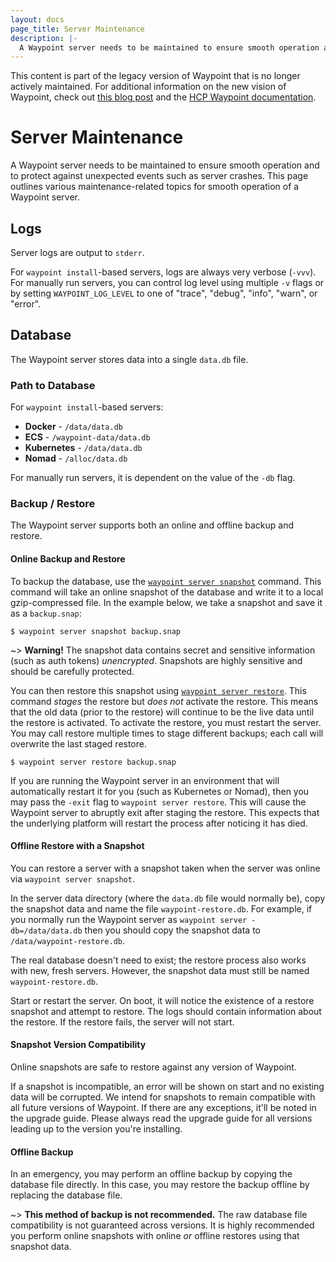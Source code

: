 ```yaml
---
layout: docs
page_title: Server Maintenance
description: |-
  A Waypoint server needs to be maintained to ensure smooth operation and to protect against unexpected events such as server crashes. This page outlines various maintenance-related topics for smooth operation of a Waypoint server.
---
```


<Warning>

This content is part of the legacy version of Waypoint that is no longer actively maintained. For additional information on the new vision of Waypoint, check out [this blog post](https://www.hashicorp.com/blog/a-new-vision-for-hcp-waypoint) and the [HCP Waypoint documentation](/hcp/docs/waypoint).

</Warning>

# Server Maintenance

A Waypoint server needs to be maintained to ensure smooth operation and
to protect against unexpected events such as server crashes. This page
outlines various maintenance-related topics for smooth operation of a
Waypoint server.

## Logs

Server logs are output to `stderr`.

For `waypoint install`-based servers, logs are always very verbose (`-vvv`).
For manually run servers, you can control log level using multiple `-v` flags
or by setting `WAYPOINT_LOG_LEVEL` to one of "trace", "debug", "info", "warn",
or "error".

## Database

The Waypoint server stores data into a single `data.db` file.

### Path to Database

For `waypoint install`-based servers:

- **Docker** - `/data/data.db`
- **ECS** - `/waypoint-data/data.db`
- **Kubernetes** - `/data/data.db`
- **Nomad** - `/alloc/data.db`

For manually run servers, it is dependent on the value of the `-db` flag.

### Backup / Restore

The Waypoint server supports both an online and offline backup and restore.

#### Online Backup and Restore

To backup the database, use the [`waypoint server snapshot`](/waypoint/commands/server-snapshot)
command. This command will take an online snapshot of the database and
write it to a local gzip-compressed file. In the example below, we take
a snapshot and save it as a `backup.snap`:

```shell-session
$ waypoint server snapshot backup.snap
```

~> **Warning!** The snapshot data contains secret and sensitive information
(such as auth tokens) _unencrypted_. Snapshots are highly sensitive and should
be carefully protected.

You can then restore this snapshot using [`waypoint server restore`](/waypoint/commands/server-restore).
This command _stages_ the restore but _does not_ activate the restore. This means
that the old data (prior to the restore) will continue to be the live data
until the restore is activated. To activate the restore, you must restart the server. You may call restore
multiple times to stage different backups; each call will overwrite the last
staged restore.

```shell-session
$ waypoint server restore backup.snap
```

If you are running the Waypoint server in an environment that will automatically
restart it for you (such as Kubernetes or Nomad), then you may pass the
`-exit` flag to `waypoint server restore`. This will cause the Waypoint server
to abruptly exit after staging the restore. This expects that the underlying
platform will restart the process after noticing it has died.

#### Offline Restore with a Snapshot

You can restore a server with a snapshot taken when the server was online
via `waypoint server snapshot`.

In the server data directory (where the `data.db` file would normally be),
copy the snapshot data and name the file `waypoint-restore.db`. For example,
if you normally run the Waypoint server as `waypoint server -db=/data/data.db`
then you should copy the snapshot data to `/data/waypoint-restore.db`.

The real database doesn't need to exist; the restore process also works with
new, fresh servers. However, the snapshot data must still be named `waypoint-restore.db`.

Start or restart the server. On boot, it will notice the existence of a
restore snapshot and attempt to restore. The logs should contain information
about the restore. If the restore fails, the server will not start.

#### Snapshot Version Compatibility

Online snapshots are safe to restore against any version of Waypoint.

If a snapshot is incompatible, an error will be shown on start and no existing
data will be corrupted. We intend for snapshots to remain compatible with
all future versions of Waypoint. If there are any exceptions, it'll be noted
in the upgrade guide. Please always read the upgrade guide for all versions
leading up to the version you're installing.

#### Offline Backup

In an emergency, you may perform an offline backup by copying the database file
directly. In this case, you may restore the backup offline by replacing the
database file.

~> **This method of backup is not recommended.** The raw database file
compatibility is not guaranteed across versions. It is highly recommended
you perform online snapshots with online _or_ offline restores using that
snapshot data.
